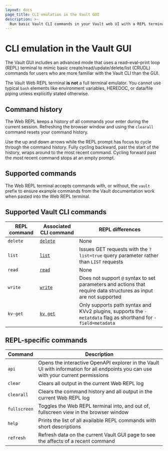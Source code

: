 ```yaml
---
layout: docs
page_title: CLI emulation in the Vault GUI
description: >-
  Run basic Vault CLI commands in your Vault web UI with a REPL terminal.
---
```


# CLI emulation in the Vault GUI

The Vault GUI includes an advanced mode that uses a read–eval–print loop (REPL)
terminal to mimic basic create/read/update/delete/list (CRUDL) commands for
users who are more familiar with the Vault CLI than the GUI.

<Note title="Limited emulation">

  The Vault Web REPL terminal **is not** a full terminal emulator. You cannot
  use typical `bash` elements like environment variables, HEREDOC, or data/file
  piping unless explicitly stated otherwise.

</Note>

## Command history

The Web REPL keeps a history of all commands your enter during the current
session. Refreshing the browser window and using the `clearall` command resets
your command history.

Use the up and down arrows while the REPL prompt has focus to cycle through the
command history. Fully cycling backward, past the start of the history, wraps
around to the most recent command. Cycling forward past the most recent command
stops at an empty prompt.

## Supported commands

<Tip>

  The Web REPL terminal accepts commands with, or without, the `vault` prefix to
  ensure example commands from the Vault documentation work when pasted into
  the Web REPL terminal.

</Tip>

## Supported Vault CLI commands

REPL command | Associated CLI command                  | REPL differences
------------ | --------------------------------------- | ----------------------
`delete`     | [`delete`](/vault/docs/commands/delete) | None
`list`       | [`list`](/vault/docs/commands/list)     | Issues GET requests with the `?list=true` query parameter rather than `LIST` requests
`read`       | [`read`](/vault/docs/commands/read)     | None
`write`      | [`write`](/vault/docs/commands/write)   | Does not support `@` syntax to set parameters and actions that require data structures as input are not supported
`kv-get`     | [`kv get`](/vault/docs/commands/kv/get) | Only supports path syntax and KVv2 plugins, supports the `-metatdata` flag as shorthand for `-field=metadata`

## REPL-specific commands

Command    | Description
------------ | -----------
`api`        | Opens the interactive OpenAPI explorer in the Vault UI with information for all endpoints you can use with your current permissions
`clear`      | Clears all output in the current Web REPL log
`clearall`   | Clears the command history and all output in the current Web REPL log
`fullscreen` | Toggles the Web REPL terminal into, and out of, fullscreen view in the browser window
`help`       | Prints the list of all available REPL commands with short descriptions
`refresh`    | Refresh data on the current Vault GUI page to see the affects of a recent command
